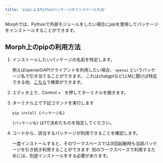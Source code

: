 ```yaml
---
title: 'pipによるPythonパッケージのインストール方法'
---
```


Morphでは、Pythonで外部モジュールをしたい場合にpipを使用してパッケージをインストールすることができます。

## Morph上のpipの利用方法

1. インストールしたいパッケージの名前を特定します。

    例えばopenaiのAPIクライアントを利用したい場合、 `openai` というパッケージ名で引き当てることができます。
    これはchatgptなどLLMに聞けば特定できる他、[こちら](https://pypi.org/)で検索ができます。

2. エディタ上で、Control + ` を押してターミナルを開きます。
3. ターミナル上で下記コマンドを実行します

    `pip install {パッケージ名}`

    `{パッケージ名}` は1で決めたものを指定してください。

4. コードから、該当するパッケージが利用できることを確認します。

    一度インストールすると、そのワークスペースでは次回起動時も当該パッケージを引き続き利用することができます. 別のワークスペースで利用するためには、別途インストールをする必要があります。

